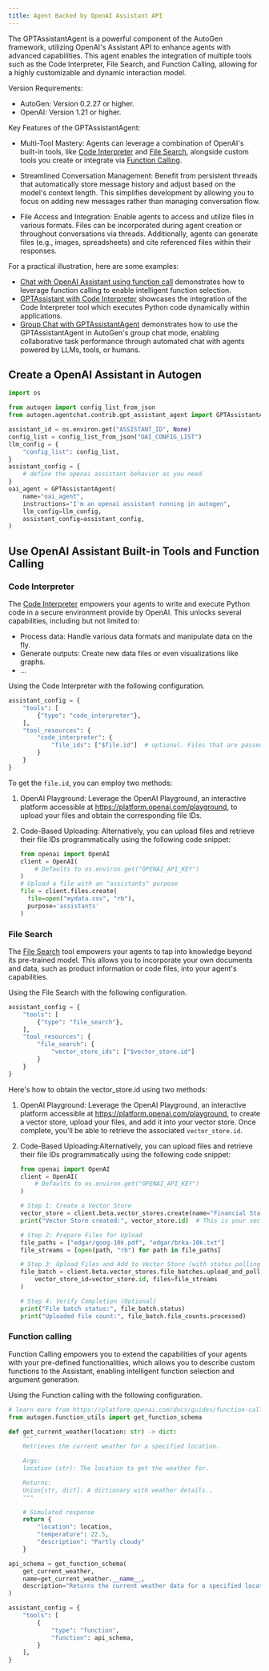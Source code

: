 ```yaml
---
title: Agent Backed by OpenAI Assistant API
---
```


The GPTAssistantAgent is a powerful component of the AutoGen framework, utilizing OpenAI's Assistant API to enhance agents with advanced capabilities. This agent enables the integration of multiple tools such as the Code Interpreter, File Search, and Function Calling, allowing for a highly customizable and dynamic interaction model.

Version Requirements:

- AutoGen: Version 0.2.27 or higher.
- OpenAI: Version 1.21 or higher.

Key Features of the GPTAssistantAgent:

- Multi-Tool Mastery:  Agents can leverage a combination of OpenAI's built-in tools, like [Code Interpreter](https://platform.openai.com/docs/assistants/tools/code-interpreter) and [File Search](https://platform.openai.com/docs/assistants/tools/file-search), alongside custom tools you create or integrate via [Function Calling](https://platform.openai.com/docs/assistants/tools/function-calling).

- Streamlined Conversation Management:  Benefit from persistent threads that automatically store message history and adjust based on the model's context length. This simplifies development by allowing you to focus on adding new messages rather than managing conversation flow.

- File Access and Integration:  Enable agents to access and utilize files in various formats. Files can be incorporated during agent creation or throughout conversations via threads. Additionally, agents can generate files (e.g., images, spreadsheets) and cite referenced files within their responses.

For a practical illustration, here are some examples:

- [Chat with OpenAI Assistant using function call](/docs/notebooks/agentchat_oai_assistant_function_call) demonstrates how to leverage function calling to enable intelligent function selection.
- [GPTAssistant with Code Interpreter](/docs/notebooks/agentchat_oai_code_interpreter) showcases the integration of the  Code Interpreter tool which executes Python code dynamically within applications.
- [Group Chat with GPTAssistantAgent](/docs/notebooks/agentchat_oai_assistant_groupchat) demonstrates how to use the GPTAssistantAgent in AutoGen's group chat mode, enabling collaborative task performance through automated chat with agents powered by LLMs, tools, or humans.

## Create a OpenAI Assistant in Autogen

```python
import os

from autogen import config_list_from_json
from autogen.agentchat.contrib.gpt_assistant_agent import GPTAssistantAgent

assistant_id = os.environ.get("ASSISTANT_ID", None)
config_list = config_list_from_json("OAI_CONFIG_LIST")
llm_config = {
    "config_list": config_list,
}
assistant_config = {
    # define the openai assistant behavior as you need
}
oai_agent = GPTAssistantAgent(
    name="oai_agent",
    instructions="I'm an openai assistant running in autogen",
    llm_config=llm_config,
    assistant_config=assistant_config,
)
```

## Use OpenAI Assistant Built-in Tools and Function Calling

### Code Interpreter

The [Code Interpreter](https://platform.openai.com/docs/assistants/tools/code-interpreter) empowers your agents to write and execute Python code in a secure environment provide by OpenAI. This unlocks several capabilities, including but not limited to:

- Process data: Handle various data formats and manipulate data on the fly.
- Generate outputs: Create new data files or even visualizations like graphs.
- ...

Using the Code Interpreter with the following configuration.
```python
assistant_config = {
    "tools": [
        {"type": "code_interpreter"},
    ],
    "tool_resources": {
        "code_interpreter": {
            "file_ids": ["$file.id"]  # optional. Files that are passed at the Assistant level are accessible by all Runs with this Assistant.
        }
    }
}
```

To get the `file.id`, you can employ two methods:

1. OpenAI Playground: Leverage the OpenAI Playground, an interactive platform accessible at https://platform.openai.com/playground, to upload your files and obtain the corresponding file IDs.

2. Code-Based Uploading: Alternatively, you can upload files and retrieve their file IDs programmatically using the following code snippet:

    ```python
    from openai import OpenAI
    client = OpenAI(
        # Defaults to os.environ.get("OPENAI_API_KEY")
    )
    # Upload a file with an "assistants" purpose
    file = client.files.create(
      file=open("mydata.csv", "rb"),
      purpose='assistants'
    )
    ```

### File Search

The [File Search](https://platform.openai.com/docs/assistants/tools/file-search) tool empowers your agents to tap into knowledge beyond its pre-trained model. This allows you to incorporate your own documents and data, such as product information or code files, into your agent's capabilities.

Using the File Search with the following configuration.

```python
assistant_config = {
    "tools": [
        {"type": "file_search"},
    ],
    "tool_resources": {
        "file_search": {
            "vector_store_ids": ["$vector_store.id"]
        }
    }
}
```

Here's how to obtain the vector_store.id using two methods:

1. OpenAI Playground: Leverage the OpenAI Playground, an interactive platform accessible at https://platform.openai.com/playground, to create a vector store, upload your files, and add it into your vector store. Once complete, you'll be able to retrieve the associated `vector_store.id`.

2. Code-Based Uploading:Alternatively, you can upload files and retrieve their file IDs programmatically using the following code snippet:

    ```python
    from openai import OpenAI
    client = OpenAI(
        # Defaults to os.environ.get("OPENAI_API_KEY")
    )

    # Step 1: Create a Vector Store
    vector_store = client.beta.vector_stores.create(name="Financial Statements")
    print("Vector Store created:", vector_store.id)  # This is your vector_store.id

    # Step 2: Prepare Files for Upload
    file_paths = ["edgar/goog-10k.pdf", "edgar/brka-10k.txt"]
    file_streams = [open(path, "rb") for path in file_paths]

    # Step 3: Upload Files and Add to Vector Store (with status polling)
    file_batch = client.beta.vector_stores.file_batches.upload_and_poll(
        vector_store_id=vector_store.id, files=file_streams
    )

    # Step 4: Verify Completion (Optional)
    print("File batch status:", file_batch.status)
    print("Uploaded file count:", file_batch.file_counts.processed)
    ```

### Function calling

Function Calling empowers you to extend the capabilities of your agents with your pre-defined functionalities, which allows you to describe custom functions to the Assistant, enabling intelligent function selection and argument generation.

Using the Function calling with the following configuration.

```python
# learn more from https://platform.openai.com/docs/guides/function-calling/function-calling
from autogen.function_utils import get_function_schema

def get_current_weather(location: str) -> dict:
    """
    Retrieves the current weather for a specified location.

    Args:
    location (str): The location to get the weather for.

    Returns:
    Union[str, dict]: A dictionary with weather details..
    """

    # Simulated response
    return {
        "location": location,
        "temperature": 22.5,
        "description": "Partly cloudy"
    }

api_schema = get_function_schema(
    get_current_weather,
    name=get_current_weather.__name__,
    description="Returns the current weather data for a specified location."
)

assistant_config = {
    "tools": [
        {
            "type": "function",
            "function": api_schema,
        }
    ],
}
```

